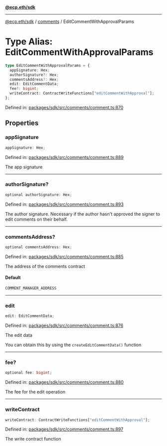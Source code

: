 [**@ecp.eth/sdk**](../../index.mdx)

***

[@ecp.eth/sdk](/sdk-reference/index.mdx) / [comments](/sdk-reference/comments/index.mdx) / EditCommentWithApprovalParams

# Type Alias: EditCommentWithApprovalParams

```ts
type EditCommentWithApprovalParams = {
  appSignature: Hex;
  authorSignature?: Hex;
  commentsAddress?: Hex;
  edit: EditCommentData;
  fee?: bigint;
  writeContract: ContractWriteFunctions["editCommentWithApproval"];
};
```

Defined in: [packages/sdk/src/comments/comment.ts:870](https://github.com/ecp-eth/comments-monorepo/blob/main/packages/sdk/src/comments/comment.ts#L870)

## Properties

### appSignature

```ts
appSignature: Hex;
```

Defined in: [packages/sdk/src/comments/comment.ts:889](https://github.com/ecp-eth/comments-monorepo/blob/main/packages/sdk/src/comments/comment.ts#L889)

The app signature

***

### authorSignature?

```ts
optional authorSignature: Hex;
```

Defined in: [packages/sdk/src/comments/comment.ts:893](https://github.com/ecp-eth/comments-monorepo/blob/main/packages/sdk/src/comments/comment.ts#L893)

The author signature. Necessary if the author hasn't approved the signer to edit comments on their behalf.

***

### commentsAddress?

```ts
optional commentsAddress: Hex;
```

Defined in: [packages/sdk/src/comments/comment.ts:885](https://github.com/ecp-eth/comments-monorepo/blob/main/packages/sdk/src/comments/comment.ts#L885)

The address of the comments contract

#### Default

```ts
COMMENT_MANAGER_ADDRESS
```

***

### edit

```ts
edit: EditCommentData;
```

Defined in: [packages/sdk/src/comments/comment.ts:876](https://github.com/ecp-eth/comments-monorepo/blob/main/packages/sdk/src/comments/comment.ts#L876)

The edit data

You can obtain this by using the `createEditCommentData()` function

***

### fee?

```ts
optional fee: bigint;
```

Defined in: [packages/sdk/src/comments/comment.ts:880](https://github.com/ecp-eth/comments-monorepo/blob/main/packages/sdk/src/comments/comment.ts#L880)

The fee for the edit operation

***

### writeContract

```ts
writeContract: ContractWriteFunctions["editCommentWithApproval"];
```

Defined in: [packages/sdk/src/comments/comment.ts:897](https://github.com/ecp-eth/comments-monorepo/blob/main/packages/sdk/src/comments/comment.ts#L897)

The write contract function
